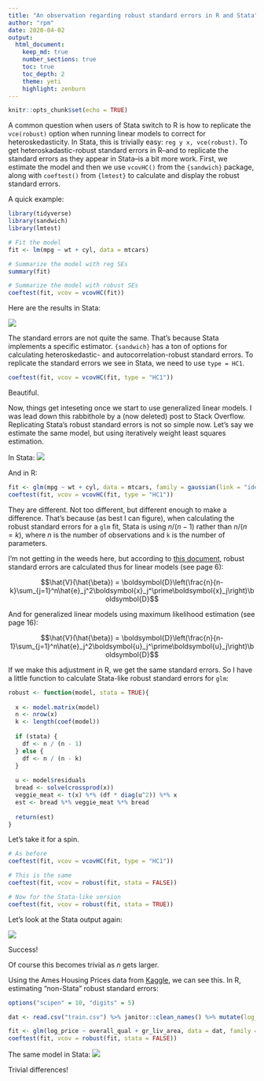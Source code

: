 ```yaml
---
title: "An observation regarding robust standard errors in R and Stata"
author: "rpm"
date: 2020-04-02
output:
  html_document:
    keep_md: true
    number_sections: true
    toc: true
    toc_depth: 2
    theme: yeti
    highlight: zenburn
---
```


```r
knitr::opts_chunk$set(echo = TRUE)
```

A common question when users of Stata switch to R is how to replicate the `vce(robust)` option when running linear models to correct for heteroskedasticity. In Stata, this is trivially easy: `reg y x, vce(robust)`. To get heteroskadastic-robust standard errors in R--and to replicate the standard errors as they appear in Stata--is a bit more work. First, we estimate the model and then we use `vcovHC()` from the `{sandwich}` package, along with `coeftest()` from `{lmtest}` to calculate and display the robust standard errors. 

A quick example:

```r
library(tidyverse)
library(sandwich)
library(lmtest)

# Fit the model
fit <- lm(mpg ~ wt + cyl, data = mtcars)

# Summarize the model with reg SEs
summary(fit)

# Summarize the model with robust SEs
coeftest(fit, vcov = vcovHC(fit))
```

Here are the results in Stata:

![](/Users/rap168/Documents/GitHub/ramorel.github.io/files/stata_se2.png)

The standard errors are not quite the same. That's because Stata implements a specific estimator. `{sandwich}` has a ton of options for calculating heteroskedastic- and autocorrelation-robust standard errors. To replicate the standard errors we see in Stata, we need to use `type = HC1`. 

```r
coeftest(fit, vcov = vcovHC(fit, type = "HC1"))
```

Beautiful.

Now, things get inteseting once we start to use generalized linear models. I was lead down this rabbithole by a (now deleted) post to Stack Overflow. Replicating Stata's robust standard errors is not so simple now. Let's say we estimate the same model, but using iteratively weight least squares estimation. 

In Stata:
![](/Users/rap168/Documents/GitHub/ramorel.github.io/files/stata_se3.png)

And in R:
```r
fit <- glm(mpg ~ wt + cyl, data = mtcars, family = gaussian(link = "identity"))
coeftest(fit, vcov = vcovHC(fit, type = "HC1"))
```

They are different. Not too different, but different enough to make a difference. That's because (as best I can figure), when calculating the robust standard errors for a `glm` fit, Stata is using $n / (n - 1)$ rather than $n / (n = k)$, where $n$ is the number of observations and `k` is the number of parameters. 

I'm not getting in the weeds here, but according to [this document](https://www.stata.com/manuals13/p_robust.pdf), robust standard errors are calculated thus for linear models (see page 6):

$$\hat{V}(\hat{\beta}) = \boldsymbol{D}\left(\frac{n}{n-k}\sum_{j=1}^n\hat{e}_j^2\boldsymbol{x}_j^\prime\boldsymbol{x}_j\right)\boldsymbol{D}$$

And for generalized linear models using maximum likelihood estimation (see page 16):

$$\hat{V}(\hat{\beta}) = \boldsymbol{D}\left(\frac{n}{n-1}\sum_{j=1}^n\hat{e}_j^2\boldsymbol{u}_j^\prime\boldsymbol{u}_j\right)\boldsymbol{D}$$

If we make this adjustment in R, we get the same standard errors. So I have a little function to calculate Stata-like robust standard errors for `glm`:

```r
robust <- function(model, stata = TRUE){
  
  x <- model.matrix(model)
  n <- nrow(x)
  k <- length(coef(model))
  
  if (stata) {
    df <- n / (n - 1) 
  } else {
    df <- n / (n - k) 
  }
  
  u <- model$residuals
  bread <- solve(crossprod(x))
  veggie_meat <- t(x) %*% (df * diag(u^2)) %*% x
  est <- bread %*% veggie_meat %*% bread
  
  return(est)
}
```

Let's take it for a spin.
```r
# As before
coeftest(fit, vcov = vcovHC(fit, type = "HC1"))

# This is the same
coeftest(fit, vcov = robust(fit, stata = FALSE))

# Now for the Stata-like version
coeftest(fit, vcov = robust(fit, stata = TRUE))
```

Let's look at the Stata output again:

![](/Users/rap168/Documents/GitHub/ramorel.github.io/files/stata_se3.png)

Success!

Of course this becomes trivial as $n$ gets larger.

Using the Ames Housing Prices data from [Kaggle](https://www.kaggle.com/c/house-prices-advanced-regression-techniques/data), we can see this. In R, estimating "non-Stata" robust standard errors:

```r
options("scipen" = 10, "digits" = 5)

dat <- read.csv("train.csv") %>% janitor::clean_names() %>% mutate(log_price = log(sale_price))

fit <- glm(log_price ~ overall_qual + gr_liv_area, data = dat, family = gaussian(link = "identity"))
coeftest(fit, vcov = robust(fit, stata = FALSE))
```

The same model in Stata:
![](/Users/rap168/Documents/GitHub/ramorel.github.io/files/stata_se4.png)

Trivial differences!